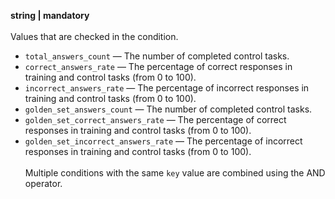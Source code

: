 **string \| mandatory**<br/><br/>Values that are checked in the condition.

- `total_answers_count` — The number of completed control tasks.
- `correct_answers_rate` — The percentage of correct responses in training and control tasks (from 0 to 100).
- `incorrect_answers_rate` — The percentage of incorrect responses in training and control tasks (from 0 to 100).
- `golden_set_answers_count` — The number of completed control tasks.
- `golden_set_correct_answers_rate` — The percentage of correct responses in training and control tasks (from 0 to 100).
- `golden_set_incorrect_answers_rate` — The percentage of incorrect responses in training and control tasks (from 0 to 100).<br/><br/>Multiple conditions with the same `key` value are combined using the AND operator.